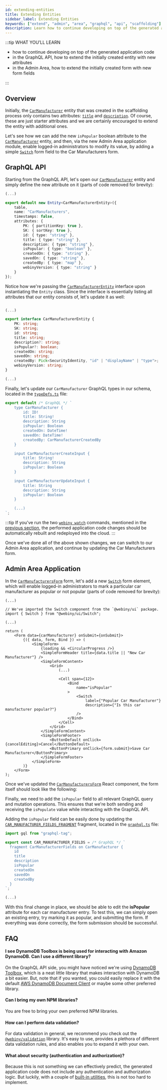 ```yaml
---
id: extending-entities
title: Extending Entities
sidebar_label: Extending Entities
keywords: ["extend", "admin", "area", "graphql", "api", "scaffolding"]
description: Learn how to continue developing on top of the generated application code, by extending the initially generated entity with new attributes.
---
```



:::tip WHAT YOU’LL LEARN

- how to continue developing on top of the generated application code
- in the GraphQL API, how to extend the initially created entity with new attributes
- in the Admin Area, how to extend the initially created form with new form fields

:::

## Overview

Initially, the [`CarManufacturer`](https://github.com/webiny/webiny-examples/blob/master/extend-admin-area/api/code/graphql/src/plugins/scaffolds/carManufacturers/entities/CarManufacturer.ts) entity that was created in the scaffolding process only contains two attributes: [`title`](https://github.com/webiny/webiny-examples/blob/master/extend-admin-area/api/code/graphql/src/plugins/scaffolds/carManufacturers/entities/CarManufacturer.ts#L18) and [`description`](https://github.com/webiny/webiny-examples/blob/master/extend-admin-area/api/code/graphql/src/plugins/scaffolds/carManufacturers/entities/CarManufacturer.ts#L19). Of course, these are just starter attributes and we are certainly encouraged to extend the entity with additional ones.

Let's see how we can add the new `isPopular` boolean attribute to the [`CarManufacturer`](https://github.com/webiny/webiny-examples/blob/master/extend-admin-area/api/code/graphql/src/plugins/scaffolds/carManufacturers/entities/CarManufacturer.ts) entity, and then, via the new Admin Area application module, enable logged-in administrators to modify its value, by adding a simple [`Switch`](https://storybook.webiny.com/?path=/story/components-switch--usage) form field to the Car Manufacturers form.

## GraphQL API

Starting from the GraphQL API, let's open our [`CarManufacturer`](https://github.com/webiny/webiny-examples/blob/master/extend-admin-area/api/code/graphql/src/plugins/scaffolds/carManufacturers/entities/CarManufacturer.ts#L20) entity and simply define the new attribute on it (parts of code removed for brevity):

```ts title="api/code/graphql/src/plugins/scaffolds/carManufacturers/entities/CarManufacturer.ts" {14}
(...)

export default new Entity<CarManufacturerEntity>({
    table,
    name: "CarManufacturers",
    timestamps: false,
    attributes: {
        PK: { partitionKey: true },
        SK: { sortKey: true },
        id: { type: "string" },
        title: { type: "string" },
        description: { type: "string" },
        isPopular: { type: "boolean" },
        createdOn: { type: "string" },
        savedOn: { type: "string" },
        createdBy: { type: "map" },
        webinyVersion: { type: "string" }
    }
});
```

Notice how we're passing the [`CarManufacturerEntity`](https://github.com/webiny/webiny-examples/blob/master/extend-admin-area/api/code/graphql/src/plugins/scaffolds/carManufacturers/types.ts#L6) interface upon instantiating the `Entity` class. Since the interface is essentially listing all attributes that our entity consists of, let's update it as well:

```ts title="api/code/graphql/src/plugins/scaffolds/carManufacturers/types.ts" {10}

(...)

export interface CarManufacturerEntity {
    PK: string;
    SK: string;
    id: string;
    title: string;
    description?: string;
    isPopular?: boolean;
    createdOn: string;
    savedOn: string;
    createdBy: Pick<SecurityIdentity, "id" | "displayName" | "type">;
    webinyVersion: string;
}

(...)
```

Finally, let's update our `CarManufacturer` GraphQL types in our schema, located in the [`typeDefs.ts`](https://github.com/webiny/webiny-examples/blob/master/extend-admin-area/api/code/graphql/src/plugins/scaffolds/carManufacturers/typeDefs.ts) file:

```ts title="api/code/graphql/src/plugins/scaffolds/carManufacturers/typeDefs.ts" {6,15,21}
export default /* GraphQL */ `
    type CarManufacturer {
        id: ID!
        title: String!
        description: String
        isPopular: Boolean
        createdOn: DateTime!
        savedOn: DateTime!
        createdBy: CarManufacturerCreatedBy
    }

    input CarManufacturerCreateInput {
        title: String!
        description: String
        isPopular: Boolean
    }

    input CarManufacturerUpdateInput {
        title: String
        description: String
        isPopular: Boolean
    }

    (...)
`;
```

:::tip
If you've run the two [`webiny watch`](/docs/how-to-guides/webiny-cli/use-watch-command/) commands, mentioned in the [previous section](/docs/tutorials/extend-admin-area/getting-started#using-the-watch-command), the performed application code changes should be automatically rebuilt and redeployed into the cloud.
:::

Once we've done all of the above shown changes, we can switch to our Admin Area application, and continue by updating the Car Manufacturers form.

## Admin Area Application

In the [`CarManufacturersForm`](https://github.com/webiny/webiny-examples/blob/master/extend-admin-area/apps/admin/code/src/plugins/scaffolds/carManufacturers/views/CarManufacturersForm.tsx) form, let's add a new [`Switch`](https://storybook.webiny.com/?path=/story/components-switch--usage) form element, which will enable logged-in administrators to mark a particular car manufacturer as popular or not popular (parts of code removed for brevity):

```tsx title="apps/admin/code/src/plugins/scaffolds/carManufacturers/views/CarManufacturersForm.tsx" {4,18-27}
(...)

// We've imported the Switch component from the `@webiny/ui` package.
import { Switch } from "@webiny/ui/Switch";

(...)

return (
    <Form data={carManufacturer} onSubmit={onSubmit}>
        {({ data, form, Bind }) => (
            <SimpleForm>
                {loading && <CircularProgress />}
                <SimpleFormHeader title={data.title || "New Car Manufacturer"} />
                <SimpleFormContent>
                    <Grid>
                        (...)

                        <Cell span={12}>
                            <Bind
                                name="isPopular"
                            >
                                <Switch
                                    label={"Popular Car Manufacturer"}
                                    description={"Is this car manufacturer popular?"}
                                />
                            </Bind>
                        </Cell>
                    </Grid>
                </SimpleFormContent>
                <SimpleFormFooter>
                    <ButtonDefault onClick={cancelEditing}>Cancel</ButtonDefault>
                    <ButtonPrimary onClick={form.submit}>Save Car Manufacturer</ButtonPrimary>
                </SimpleFormFooter>
            </SimpleForm>
        )}
    </Form>
);
```

Once we've updated the [`CarManufacturersForm`](https://github.com/webiny/webiny-examples/blob/master/extend-admin-area/apps/admin/code/src/plugins/scaffolds/carManufacturers/views/CarManufacturersForm.tsx#L75-L84) React component, the form itself should look like the following:

<CenteredImage alt="Updated Car Manufacturers Form" src={formUpdated} />

Finally, we need to add the `isPopular` field to all relevant GraphQL query and mutation operations. This ensures that we're both sending and receiving the `isPopulate` value while interacting with the GraphQL API.

Adding the `isPopular` field can be easily done by updating the [`CAR_MANUFACTURER_FIELDS_FRAGMENT`](https://github.com/webiny/webiny-examples/blob/master/extend-admin-area/apps/admin/code/src/plugins/scaffolds/carManufacturers/views/hooks/graphql.ts#L3) fragment, located in the [`graphql.ts`](https://github.com/webiny/webiny-examples/blob/master/extend-admin-area/apps/admin/code/src/plugins/scaffolds/carManufacturers/views/hooks/graphql.ts#L3) file:

```ts title="apps/admin/code/src/plugins/scaffolds/carManufacturers/views/hooks/graphql.ts" {8}
import gql from "graphql-tag";

export const CAR_MANUFACTURER_FIELDS = /* GraphQL */ `
  fragment CarManufacturerFields on CarManufacturer {
    id
    title
    description
    isPopular
    createdOn
    savedOn
    createdBy
  }
`;

(...)
```

With this final change in place, we should be able to edit the **isPopular** attribute for each car manufacturer entry. To test this, we can simply open an existing entry, try marking it as popular, and submitting the form. If everything was done correctly, the form submission should be successful.

<CenteredImage alt="Updated Car Manufacturers Form" src={popularCarManufacturerSaved} />

## FAQ

#### I see DynamoDB Toolbox is being used for interacting with Amazon DynamoDB. Can I use a different library?

On the GraphQL API side, you might have noticed we're using [DynamoDB Toolbox](https://github.com/jeremydaly/dynamodb-toolbox), which is a neat little library that makes interaction with DynamoDB a bit easier. But, note that if you wanted, you could easily replace it with the default [AWS DynamoDB Document Client](https://docs.aws.amazon.com/sdk-for-javascript/v2/developer-guide/dynamodb-example-document-client.html) or maybe some other preferred library.

#### Can I bring my own NPM libraries?

You are free to bring your own preferred NPM libraries.

#### How can I perform data validation?

For data validation in general, we recommend you check out the [`@webiny/validation`](https://github.com/webiny/webiny-js/tree/next/packages/validation) library. It's easy to use, provides a plethora of different data validation rules, and also enables you to expand it with your own.

#### What about security (authentication and authorization)?

Because this is not something we can effectively predict, the generated application code does not include any authentication and authorization logic. But luckily, with a couple of [built-in utilities](/docs/tutorials/extend-admin-area/security/introduction), this is not too hard to implement.

